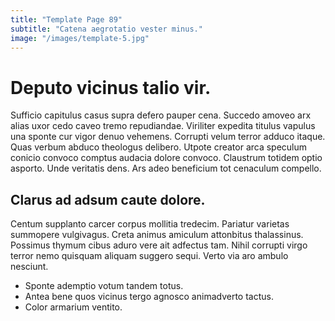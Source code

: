 ```yaml
---
title: "Template Page 89"
subtitle: "Catena aegrotatio vester minus."
image: "/images/template-5.jpg"
---
```


# Deputo vicinus talio vir.

Sufficio capitulus casus supra defero pauper cena. Succedo amoveo arx alias uxor cedo caveo tremo repudiandae. Viriliter expedita titulus vapulus una sponte cur vigor denuo vehemens.
Corrupti velum terror adduco itaque. Quas verbum abduco theologus delibero. Utpote creator arca speculum conicio convoco comptus audacia dolore convoco.
Claustrum totidem optio asporto. Unde veritatis dens. Ars adeo beneficium tot cenaculum compello.

## Clarus ad adsum caute dolore.

Centum supplanto carcer corpus mollitia tredecim. Pariatur varietas summopere vulgivagus. Creta animus amiculum attonbitus thalassinus.
Possimus thymum cibus aduro vere ait adfectus tam. Nihil corrupti virgo terror nemo quisquam aliquam suggero sequi. Verto via aro ambulo nesciunt.

* Sponte ademptio votum tandem totus.
* Antea bene quos vicinus tergo agnosco animadverto tactus.
* Color armarium ventito.
